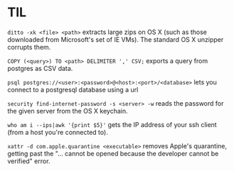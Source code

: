 
# TIL

`ditto -xk <file> <path>` extracts large zips on OS X (such as those downloaded from Microsoft's set of IE VMs). The standard OS X unzipper corrupts them.

`COPY (<query>) TO <path> DELIMITER ',' CSV;` exports a query from postgres as CSV data.

`psql postgres://<user>:<password>@<host>:<port>/<database>` lets you connect to a postgresql database using a url

`security find-internet-password -s <server> -w` reads the password for the given server from the OS X keychain.

`who am i --ips|awk '{print $5}'` gets the IP address of your ssh client (from a host you're connected to).

`xattr -d com.apple.quarantine <executable>` removes Apple's quarantine, getting past the "... cannot be opened because the developer cannot be verified" error.
